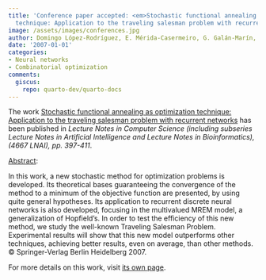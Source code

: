 ```yaml
---
title: 'Conference paper accepted: <em>Stochastic functional annealing as optimization
  technique: Application to the traveling salesman problem with recurrent networks</em>'
image: /assets/images/conferences.jpg
author: Domingo López-Rodríguez, E. Mérida-Casermeiro, G. Galán-Marín, J.M. Ortiz-de-Lazcano-Lobato
date: '2007-01-01'
categories:
- Neural networks
- Combinatorial optimization
comments:
  giscus:
    repo: quarto-dev/quarto-docs
---
```


The work <u>Stochastic functional annealing as optimization technique: Application to the traveling salesman problem with recurrent networks</u> has been published in <em>Lecture Notes in Computer Science (including subseries Lecture Notes in Artificial Intelligence and Lecture Notes in Bioinformatics), (4667 LNAI), <em>pp. 397-411</em></em>.

<u>Abstract</u>:



In this work, a new stochastic method for optimization problems is developed. Its theoretical bases guaranteeing the convergence of the method to a minimum of the objective function are presented, by using quite general hypotheses. Its application to recurrent discrete neural networks is also developed, focusing in the multivalued MREM model, a generalization of Hopfield's. In order to test the efficiency of this new method, we study the well-known Traveling Salesman Problem. Experimental results will show that this new model outperforms other techniques, achieving better results, even on average, than other methods. © Springer-Verlag Berlin Heidelberg 2007.




For more details on this work, visit <a href='/publications/conferences/2007-ki'>its own page</a>.
